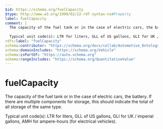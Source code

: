 ```yaml
---
$id: https://schema.org/fuelCapacity
$type: http://www.w3.org/1999/02/22-rdf-syntax-ns#Property
label: fuelCapacity
comment: |
  The capacity of the fuel tank or in the case of electric cars, the battery. If there are multiple components for storage, this should indicate the total of all storage of the same type.
  
  Typical unit code(s): LTR for liters, GLL of US gallons, GLI for UK / imperial gallons, AMH for ampere-hours (for electrical vehicles).
rdfs:label: "fuelCapacity"
schema:contributor: "https://schema.org/docs/collab/Automotive_Ontology_Working_Group"
schema:domainIncludes: "https://schema.org/Vehicle"
schema:isPartOf: "https://auto.schema.org"
schema:rangeIncludes: "https://schema.org/QuantitativeValue"
---
```


# fuelCapacity

The capacity of the fuel tank or in the case of electric cars, the battery. If there are multiple components for storage, this should indicate the total of all storage of the same type.

Typical unit code(s): LTR for liters, GLL of US gallons, GLI for UK / imperial gallons, AMH for ampere-hours (for electrical vehicles).


